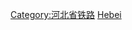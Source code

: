{{commonscat|Train stations in Hebei}}
[[Category:河北省铁路|Category:河北省铁路]]
[[Category:中國大陸各行政區鐵路車站|Hebei]]